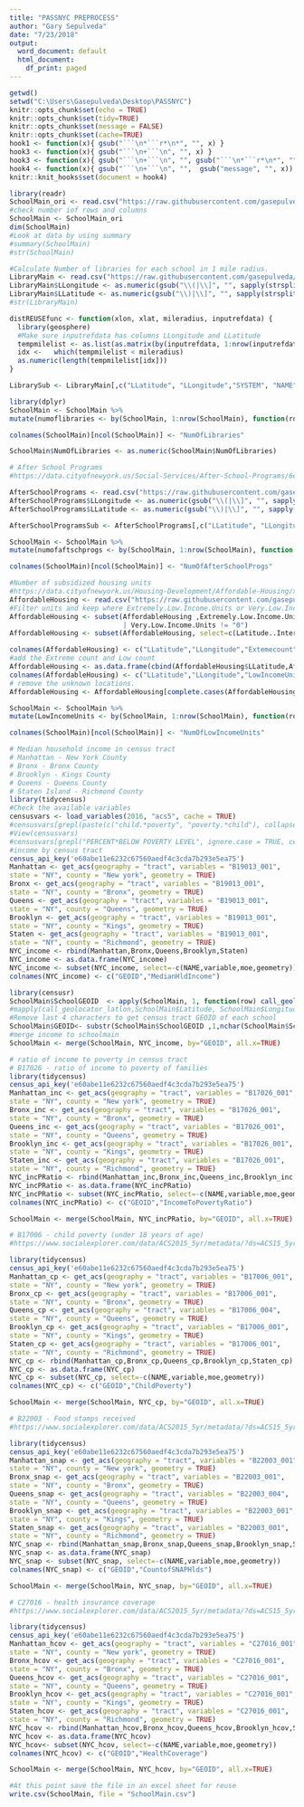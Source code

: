 ---
title: "PASSNYC PREPROCESS"
author: "Gary Sepulveda"
date: "7/23/2018"
output:
  word_document: default
  html_document:
    df_print: paged
---

```{r setup, include=FALSE}
getwd()
setwd("C:\Users\Gasepulveda\Desktop\PASSNYC")
knitr::opts_chunk$set(echo = TRUE)
knitr::opts_chunk$set(tidy=TRUE)
knitr::opts_chunk$set(message = FALSE)
knitr::opts_chunk$set(cache=TRUE)
hook1 <- function(x){ gsub("```\n*```r*\n*", "", x) }
hook3 <- function(x){ gsub("```\n+```\n", "", x) }
hook3 <- function(x){ gsub("```\n+```\n", "", gsub("```\n*```r*\n*", "", x)) }
hook4 <- function(x){ gsub("```\n+```\n", "",  gsub("message", "", x)) }
knitr::knit_hooks$set(document = hook4)
```


```{r}
library(readr)
SchoolMain_ori <- read.csv("https://raw.githubusercontent.com/gasepulveda/NYC_Schools/master/2016%20School%20Explorer_Reduced.csv")
#check number iof rows and columns
SchoolMain <- SchoolMain_ori
dim(SchoolMain)
#Look at data by using summary
#summary(SchoolMain)
#str(SchoolMain)
```
```{r}
#Calculate Number of libraries for each school in 1 mile radius.
LibraryMain <- read.csv("https://raw.githubusercontent.com/gasepulveda/NYC_Schools/master/LIBRARY.csv")
LibraryMain$LLongitude <- as.numeric(gsub("\\(|\\]", "", sapply(strsplit(as.character(LibraryMain$the_geom),split=" ", fixed=TRUE), "[[", 2)))
LibraryMain$LLatitude <- as.numeric(gsub("\\)|\\]", "", sapply(strsplit(as.character(LibraryMain$the_geom),split=" ", fixed=TRUE), "[[", 3)))
#str(LibraryMain)

distREUSEfunc <- function(xlon, xlat, mileradius, inputrefdata) {
  library(geosphere)
  #Make sure inputrefdata has columns LLongitude and LLatitude
  tempmilelist <- as.list(as.matrix(by(inputrefdata, 1:nrow(inputrefdata), function(row) { distHaversine(c(row$LLongitude, row$LLatitude), c(xlon,xlat))  })/1600))
  idx <-   which(tempmilelist < mileradius)
  as.numeric(length(tempmilelist[idx]))
}

LibrarySub <- LibraryMain[,c("LLatitude", "LLongitude","SYSTEM", "NAME","ZIP")]

library(dplyr)
SchoolMain <- SchoolMain %>%
mutate(numoflibraries <- by(SchoolMain, 1:nrow(SchoolMain), function(row) { distREUSEfunc(row$Longitude, row$Latitude,1,LibrarySub)}))

colnames(SchoolMain)[ncol(SchoolMain)] <- "NumOfLibraries"

SchoolMain$NumOfLibraries <- as.numeric(SchoolMain$NumOfLibraries)
```

```{r}
# After School Programs
#https://data.cityofnewyork.us/Social-Services/After-School-Programs/6ej9-7qyi

AfterSchoolPrograms <- read.csv("https://raw.githubusercontent.com/gasepulveda/NYC_Schools/master/DOITT_AFTER_SCHOOL_PROGRAM_01_29JUL2009.csv")
AfterSchoolPrograms$LLongitude <- as.numeric(gsub("\\(|\\]", "", sapply(strsplit(as.character(AfterSchoolPrograms$the_geom),split=" ", fixed=TRUE), "[[", 2)))
AfterSchoolPrograms$LLatitude <- as.numeric(gsub("\\)|\\]", "", sapply(strsplit(as.character(AfterSchoolPrograms$the_geom),split=" ", fixed=TRUE), "[[", 3)))

AfterSchoolProgramsSub <- AfterSchoolPrograms[,c("LLatitude", "LLongitude","SCHOOL_ID", "SITE_NAME","SITE_ZIP")]

SchoolMain <- SchoolMain %>%
mutate(numofaftschprogs <- by(SchoolMain, 1:nrow(SchoolMain), function(row) { distREUSEfunc(row$Longitude, row$Latitude,1,AfterSchoolProgramsSub)}))

colnames(SchoolMain)[ncol(SchoolMain)] <- "NumOfAfterSchoolProgs"
```

```{r}
#Number of subsidized housing units
#https://data.cityofnewyork.us/Housing-Development/Affordable-Housing/x9h2-i4fk/data
AffordableHousing <- read.csv("https://raw.githubusercontent.com/gasepulveda/NYC_Schools/master/Affordable_Housing.csv")
#Filter units and keep where Extremely.Low.Income.Units or Very.Low.Income.Units is not 0
AffordableHousing <- subset(AffordableHousing ,Extremely.Low.Income.Units != "0" 
                            | Very.Low.Income.Units != "0")
AffordableHousing <- subset(AffordableHousing, select=c(Latitude..Internal.,Longitude..Internal.,Extremely.Low.Income.Units,Very.Low.Income.Units))

colnames(AffordableHousing) <- c("LLatitude","LLongitude","Extemecount","Lowcount")
#add the Extreme count and Low count
AffordableHousing <- as.data.frame(cbind(AffordableHousing$LLatitude,AffordableHousing$LLongitude,as.numeric(AffordableHousing$Extemecount)+as.numeric(AffordableHousing$Lowcount)))
colnames(AffordableHousing) <- c("LLatitude","LLongitude","LowIncomeUnits")
# remove the unknown locations.
AffordableHousing <- AffordableHousing[complete.cases(AffordableHousing), ]

SchoolMain <- SchoolMain %>%
mutate(LowIncomeUnits <- by(SchoolMain, 1:nrow(SchoolMain), function(row) { distREUSEfunc(row$Longitude, row$Latitude,1,AffordableHousing)}))

colnames(SchoolMain)[ncol(SchoolMain)] <- "NumOfLowIncomeUnits"

```

```{r}
# Median household income in census tract
# Manhattan - New York County
# Bronx - Bronx County
# Brooklyn - Kings County
# Queens - Queens County
# Staten Island - Richmond County
library(tidycensus)
#Check the available variables
censusvars <- load_variables(2016, "acs5", cache = TRUE)
#censusvars[grepl(paste(c("child.*poverty", "poverty.*child"), collapse="|"), ignore.case = TRUE, censusvars$label), ]
#View(censusvars)
#censusvars[grepl("PERCENT*BELOW POVERTY LEVEL", ignore.case = TRUE, censusvars$label), ]
#income by census tract
census_api_key('e60abe11e6232c67560aedf4c3cda7b293e5ea75')
Manhattan <- get_acs(geography = "tract", variables = "B19013_001",
state = "NY", county = "New york", geometry = TRUE)
Bronx <- get_acs(geography = "tract", variables = "B19013_001",
state = "NY", county = "Bronx", geometry = TRUE)
Queens <- get_acs(geography = "tract", variables = "B19013_001",
state = "NY", county = "Queens", geometry = TRUE)
Brooklyn <- get_acs(geography = "tract", variables = "B19013_001",
state = "NY", county = "Kings", geometry = TRUE)
Staten <- get_acs(geography = "tract", variables = "B19013_001",
state = "NY", county = "Richmond", geometry = TRUE)
NYC_income <- rbind(Manhattan,Bronx,Queens,Brooklyn,Staten)
NYC_income <- as.data.frame(NYC_income)
NYC_income <- subset(NYC_income, select=-c(NAME,variable,moe,geometry))
colnames(NYC_income) <- c("GEOID","MedianHldIncome")

library(censusr)
SchoolMain$SchoolGEOID  <- apply(SchoolMain, 1, function(row) call_geolocator_latlon(row['Latitude'], row['Longitude']))
#mapply(call_geolocator_latlon,SchoolMain$Latitude, SchoolMain$Longitude )
#Remove last 4 characters to get census tract GEOID of each school
SchoolMain$GEOID<- substr(SchoolMain$SchoolGEOID ,1,nchar(SchoolMain$SchoolGEOID)-4)
#merge income to schoolmain
SchoolMain <- merge(SchoolMain, NYC_income, by="GEOID", all.x=TRUE)

```



```{r}
# ratio of income to poverty in census tract
# B17026 - ratio of income to poverty of families
library(tidycensus)
census_api_key('e60abe11e6232c67560aedf4c3cda7b293e5ea75')
Manhattan_inc <- get_acs(geography = "tract", variables = "B17026_001",
state = "NY", county = "New york", geometry = TRUE)
Bronx_inc <- get_acs(geography = "tract", variables = "B17026_001",
state = "NY", county = "Bronx", geometry = TRUE)
Queens_inc <- get_acs(geography = "tract", variables = "B17026_001", 
state = "NY", county = "Queens", geometry = TRUE)
Brooklyn_inc <- get_acs(geography = "tract", variables = "B17026_001",
state = "NY", county = "Kings", geometry = TRUE)
Staten_inc <- get_acs(geography = "tract", variables = "B17026_001",
state = "NY", county = "Richmond", geometry = TRUE)
NYC_incPRatio <- rbind(Manhattan_inc,Bronx_inc,Queens_inc,Brooklyn_inc,Staten_inc)
NYC_incPRatio <- as.data.frame(NYC_incPRatio)
NYC_incPRatio <- subset(NYC_incPRatio, select=-c(NAME,variable,moe,geometry))
colnames(NYC_incPRatio) <- c("GEOID","IncomeToPovertyRatio")

SchoolMain <- merge(SchoolMain, NYC_incPRatio, by="GEOID", all.x=TRUE)
```

```{r}
# B17006 - child poverty (under 18 years of age)
#https://www.socialexplorer.com/data/ACS2015_5yr/metadata/?ds=ACS15_5yr&table=B17006

library(tidycensus)
census_api_key('e60abe11e6232c67560aedf4c3cda7b293e5ea75')
Manhattan_cp <- get_acs(geography = "tract", variables = "B17006_001", 
state = "NY", county = "New york", geometry = TRUE)
Bronx_cp <- get_acs(geography = "tract", variables = "B17006_001",
state = "NY", county = "Bronx", geometry = TRUE)
Queens_cp <- get_acs(geography = "tract", variables = "B17006_004",
state = "NY", county = "Queens", geometry = TRUE)
Brooklyn_cp <- get_acs(geography = "tract", variables = "B17006_001",
state = "NY", county = "Kings", geometry = TRUE)
Staten_cp <- get_acs(geography = "tract", variables = "B17006_001",
state = "NY", county = "Richmond", geometry = TRUE)
NYC_cp <- rbind(Manhattan_cp,Bronx_cp,Queens_cp,Brooklyn_cp,Staten_cp)
NYC_cp <- as.data.frame(NYC_cp)
NYC_cp <- subset(NYC_cp, select=-c(NAME,variable,moe,geometry))
colnames(NYC_cp) <- c("GEOID","ChildPoverty")

SchoolMain <- merge(SchoolMain, NYC_cp, by="GEOID", all.x=TRUE)
```

```{r}
# B22003 - Food stamps received  
#https://www.socialexplorer.com/data/ACS2015_5yr/metadata/?ds=ACS15_5yr&table=B22003

library(tidycensus)
census_api_key('e60abe11e6232c67560aedf4c3cda7b293e5ea75')
Manhattan_snap <- get_acs(geography = "tract", variables = "B22003_001", 
state = "NY", county = "New york", geometry = TRUE)
Bronx_snap <- get_acs(geography = "tract", variables = "B22003_001",
state = "NY", county = "Bronx", geometry = TRUE)
Queens_snap <- get_acs(geography = "tract", variables = "B22003_004",
state = "NY", county = "Queens", geometry = TRUE)
Brooklyn_snap <- get_acs(geography = "tract", variables = "B22003_001",
state = "NY", county = "Kings", geometry = TRUE)
Staten_snap <- get_acs(geography = "tract", variables = "B22003_001",
state = "NY", county = "Richmond", geometry = TRUE)
NYC_snap <- rbind(Manhattan_snap,Bronx_snap,Queens_snap,Brooklyn_snap,Staten_snap)
NYC_snap <- as.data.frame(NYC_snap)
NYC_snap <- subset(NYC_snap, select=-c(NAME,variable,moe,geometry))
colnames(NYC_snap) <- c("GEOID","CountofSNAPHlds")

SchoolMain <- merge(SchoolMain, NYC_snap, by="GEOID", all.x=TRUE)
```

```{r}
# C27016 - health insurance coverage
#https://www.socialexplorer.com/data/ACS2015_5yr/metadata/?ds=ACS15_5yr&table=C27016

library(tidycensus)
census_api_key('e60abe11e6232c67560aedf4c3cda7b293e5ea75')
Manhattan_hcov <- get_acs(geography = "tract", variables = "C27016_001", 
state = "NY", county = "New york", geometry = TRUE)
Bronx_hcov <- get_acs(geography = "tract", variables = "C27016_001",
state = "NY", county = "Bronx", geometry = TRUE)
Queens_hcov <- get_acs(geography = "tract", variables = "C27016_001",
state = "NY", county = "Queens", geometry = TRUE)
Brooklyn_hcov <- get_acs(geography = "tract", variables = "C27016_001",
state = "NY", county = "Kings", geometry = TRUE)
Staten_hcov <- get_acs(geography = "tract", variables = "C27016_001",
state = "NY", county = "Richmond", geometry = TRUE)
NYC_hcov <- rbind(Manhattan_hcov,Bronx_hcov,Queens_hcov,Brooklyn_hcov,Staten_hcov)
NYC_hcov <- as.data.frame(NYC_hcov)
NYC_hcov<- subset(NYC_hcov, select=-c(NAME,variable,moe,geometry))
colnames(NYC_hcov) <- c("GEOID","HealthCoverage")

SchoolMain <- merge(SchoolMain, NYC_hcov, by="GEOID", all.x=TRUE)
```

```{r}
#At this point save the file in an excel sheet for reuse
write.csv(SchoolMain, file = "SchoolMain.csv")
```